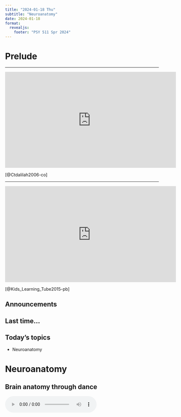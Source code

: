 ```yaml
---
title: "2024-01-18 Thu"
subtitle: "Neuroanatomy"
date: 2024-01-18
format: 
  revealjs:
    footer: "PSY 511 Spr 2024"
---
```


# Prelude

---

<div class="center_video">
<iframe width="560" height="315" src="https://www.youtube.com/embed/snO68aJTOpM" frameborder="0" allowfullscreen></iframe>
</div>

[@Ctdalilah2006-co]
<!-- Pinky and the Brain video -->

---

<iframe width="560" height="315" src="https://www.youtube.com/embed/Qw8E9WnZTQk" frameborder="0" allow="accelerometer; autoplay; encrypted-media; gyroscope; picture-in-picture" allowfullscreen></iframe>

[@Kids_Learning_Tube2015-pb]
<!-- Kids brain song -->

## Announcements

## Last time...

## Today's topics

- Neuroanatomy

# Neuroanatomy

## Brain anatomy through dance

<audio controls loop="loop">
  <source src="../include/snd/brain_boxing.m4a" type="audio/mpeg">
  Your browser does not support the audio tag.
</audio>

## Directional terms

- Anterior/Posterior
- Medial/Lateral
- Superior/Inferior
- Dorsal/Ventral
- Rostral/Caudal

## Main points

## Next time...

# Resources

## References
